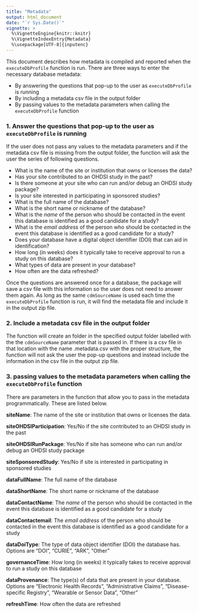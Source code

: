 ```yaml
---
title: "Metadata"
output: html_document
date: "`r Sys.Date()`"
vignette: >
  %\VignetteEngine{knitr::knitr}
  %\VignetteIndexEntry{Metadata}
  %\usepackage[UTF-8]{inputenc}
---
```


This document describes how metadata is compiled and reported when the `executeDbProfile` function is run. There are three ways to enter the necessary database metadata:

- By answering the questions that pop-up to the user as `executeDbProfile` is running
- By including a metadata csv file in the output folder
- By passing values to the metadata parameters when calling the `executeDbProfile` function
	
### 1. Answer the questions that pop-up to the user as `executeDbProfile` is running

If the user does not pass any values to the metadata parameters and if the metadata csv file is missing from the output folder, the function will ask the user the series of following questions. 

- What is the name of the site or institution that owns or licenses the data?
- Has your site contributed to an OHDSI study in the past?
- Is there someone at your site who can run and/or debug an OHDSI study package?
- Is your site interested in participating in sponsored studies?
- What is the full name of the database?
- What is the short name or nickname of the database?
- What is the *name* of the person who should be contacted in the event this database is identified as a good candidate for a study?
- What is the *email address* of the person who should be contacted in the event this database is identified as a good candidate for a study?
- Does your database have a digital object identifier (DOI) that can aid in identification?
- How long (in weeks) does it typically take to receive approval to run a study on this database?
- What types of data are present in your database?
- How often are the data refreshed?
	
Once the questions are answered once for a database, the package will save a csv file with this information so the user does not need to answer them again. As long as the same `cdmSourceName` is used each time the `executeDbProfile` function is run, it will find the metadata file and include it in the output zip file.

### 2. Include a metadata csv file in the output folder

The function will create an folder in the specified output folder labelled with the the `cdmSourceName` parameter that is passed in. If there is a csv file in that location with the name <cdmSourceName>.metadata.csv with the proper structure, the function will not ask the user the pop-up questions and instead include the information in the csv file in the output zip file.

### 3. passing values to the metadata parameters when calling the `executeDbProfile` function

There are parameters in the function that allow you to pass in the metadata programmatically. These are listed below.

**siteName**: The name of the site or institution that owns or licenses the data.

**siteOHDSIParticipation**: Yes/No if the site contributed to an OHDSI study in the past

**siteOHDSIRunPackage**: Yes/No if site has someone who can run and/or debug an OHDSI study package

**siteSponsoredStudy**: Yes/No if site is interested in participating in sponsored studies

**dataFullName**: The full name of the database

**dataShortName**: The short name or nickname of the database

**dataContactName**: The *name* of the person who should be contacted in the event this database is identified as a good candidate for a study

**dataContactemail**: The *email address* of the person who should be contacted in the event this database is identified as a good candidate for a study

**dataDoiType**: The type of data object identifier (DOI) the database has. Options are "DOI", "CURIE", "ARK", "Other"

**governanceTime**: How long (in weeks) it typically takes to receive approval to run a study on this database

**dataProvenance**: The type(s) of data that are present in your database. Options are "Electronic Health Records", "Administrative Claims", "Disease-specific Registry", "Wearable or Sensor Data", "Other"

**refreshTime**: How often the data are refreshed



